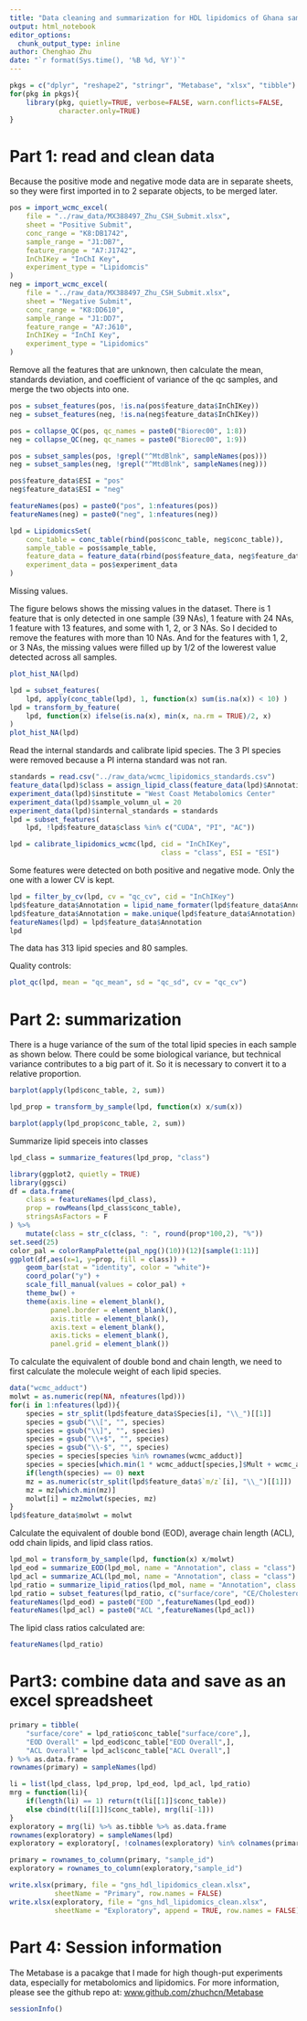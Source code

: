 ```yaml
---
title: "Data cleaning and summarization for HDL lipidomics of Ghana samples"
output: html_notebook
editor_options: 
  chunk_output_type: inline
author: Chenghao Zhu
date: "`r format(Sys.time(), '%B %d, %Y')`"
---
```


```r
pkgs = c("dplyr", "reshape2", "stringr", "Metabase", "xlsx", "tibble")
for(pkg in pkgs){
    library(pkg, quietly=TRUE, verbose=FALSE, warn.conflicts=FALSE, 
            character.only=TRUE)
}
```

# Part 1: read and clean data

Because the positive mode and negative mode data are in separate sheets, so they were first imported in to 2 separate objects, to be merged later.

```r
pos = import_wcmc_excel(
    file = "../raw_data/MX388497_Zhu_CSH_Submit.xlsx",
    sheet = "Positive Submit",
    conc_range = "K8:DB1742",
    sample_range = "J1:DB7",
    feature_range = "A7:J1742",
    InChIKey = "InChI Key",
    experiment_type = "Lipidomcis"
)
neg = import_wcmc_excel(
    file = "../raw_data/MX388497_Zhu_CSH_Submit.xlsx",
    sheet = "Negative Submit",
    conc_range = "K8:DD610",
    sample_range = "J1:DD7",
    feature_range = "A7:J610",
    InChIKey = "InChI Key",
    experiment_type = "Lipidomics"
)
```

Remove all the features that are unknown, then calculate the mean, standards deviation, and coefficient of variance of the qc samples, and merge the two objects into one.

```r
pos = subset_features(pos, !is.na(pos$feature_data$InChIKey))
neg = subset_features(neg, !is.na(neg$feature_data$InChIKey))

pos = collapse_QC(pos, qc_names = paste0("Biorec00", 1:8))
neg = collapse_QC(neg, qc_names = paste0("Biorec00", 1:9))

pos = subset_samples(pos, !grepl("^MtdBlnk", sampleNames(pos)))
neg = subset_samples(neg, !grepl("^MtdBlnk", sampleNames(neg)))

pos$feature_data$ESI = "pos"
neg$feature_data$ESI = "neg"

featureNames(pos) = paste0("pos", 1:nfeatures(pos))
featureNames(neg) = paste0("neg", 1:nfeatures(neg))

lpd = LipidomicsSet(
    conc_table = conc_table(rbind(pos$conc_table, neg$conc_table)),
    sample_table = pos$sample_table,
    feature_data = feature_data(rbind(pos$feature_data, neg$feature_data)),
    experiment_data = pos$experiment_data
)
```

Missing values.

The figure belows shows the missing values in the dataset. There is 1 feature that is only detected in one sample (39 NAs), 1 feature with 24 NAs, 1 feature with 13 features, and some with 1, 2, or 3 NAs. So I decided to remove the features with more than 10 NAs. And for the features with 1, 2, or 3 NAs, the missing values were filled up by 1/2 of the lowerest value detected across all samples.

```r
plot_hist_NA(lpd)
```

```r
lpd = subset_features(
    lpd, apply(conc_table(lpd), 1, function(x) sum(is.na(x)) < 10) )
lpd = transform_by_feature(
    lpd, function(x) ifelse(is.na(x), min(x, na.rm = TRUE)/2, x)
)
plot_hist_NA(lpd)
```

Read the internal standards and calibrate lipid species. The 3 PI species were removed because a PI interna standard was not ran.

```r
standards = read.csv("../raw_data/wcmc_lipidomics_standards.csv")
feature_data(lpd)$class = assign_lipid_class(feature_data(lpd)$Annotation)
experiment_data(lpd)$institute = "West Coast Metabolomics Center"
experiment_data(lpd)$sample_volumn_ul = 20
experiment_data(lpd)$internal_standards = standards
lpd = subset_features(
    lpd, !lpd$feature_data$class %in% c("CUDA", "PI", "AC"))

lpd = calibrate_lipidomics_wcmc(lpd, cid = "InChIKey", 
                                     class = "class", ESI = "ESI")
```

Some features were detected on both positive and negative mode. Only the one with a lower CV is kept.

```r
lpd = filter_by_cv(lpd, cv = "qc_cv", cid = "InChIKey")
lpd$feature_data$Annotation = lipid_name_formater(lpd$feature_data$Annotation)
lpd$feature_data$Annotation = make.unique(lpd$feature_data$Annotation)
featureNames(lpd) = lpd$feature_data$Annotation
lpd
```

The data has 313 lipid species and 80 samples.

Quality controls:

```r
plot_qc(lpd, mean = "qc_mean", sd = "qc_sd", cv = "qc_cv")
```

# Part 2: summarization

There is a huge variance of the sum of the total lipid species in each sample as shown below. There could be some biological variance, but technical variance contributes to a big part of it. So it is necessary to convert it to a relative proportion.

```r
barplot(apply(lpd$conc_table, 2, sum))
```

```r
lpd_prop = transform_by_sample(lpd, function(x) x/sum(x))
```

```r
barplot(apply(lpd_prop$conc_table, 2, sum))
```

Summarize lipid speceis into classes

```r
lpd_class = summarize_features(lpd_prop, "class")
```

```r
library(ggplot2, quietly = TRUE)
library(ggsci)
df = data.frame(
    class = featureNames(lpd_class),
    prop = rowMeans(lpd_class$conc_table),
    stringsAsFactors = F
) %>%
    mutate(class = str_c(class, ": ", round(prop*100,2), "%"))
set.seed(25)
color_pal = colorRampPalette(pal_npg()(10))(12)[sample(1:11)]
ggplot(df,aes(x=1, y=prop, fill = class)) +
    geom_bar(stat = "identity", color = "white")+
    coord_polar("y") + 
    scale_fill_manual(values = color_pal) +
    theme_bw() +
    theme(axis.line = element_blank(),
          panel.border = element_blank(),
          axis.title = element_blank(),
          axis.text = element_blank(),
          axis.ticks = element_blank(),
          panel.grid = element_blank())
```

To calculate the equivalent of double bond and chain length, we need to first calculate the molecule weight of each lipid species.

```r
data("wcmc_adduct")
molwt = as.numeric(rep(NA, nfeatures(lpd)))
for(i in 1:nfeatures(lpd)){
    species = str_split(lpd$feature_data$Species[i], "\\_")[[1]]
    species = gsub("\\[", "", species)
    species = gsub("\\]", "", species)
    species = gsub("\\+$", "", species)
    species = gsub("\\-$", "", species)
    species = species[species %in% rownames(wcmc_adduct)]
    species = species[which.min(1 * wcmc_adduct[species,]$Mult + wcmc_adduct[species,]$Mass)]
    if(length(species) == 0) next
    mz = as.numeric(str_split(lpd$feature_data$`m/z`[i], "\\_")[[1]])
    mz = mz[which.min(mz)]
    molwt[i] = mz2molwt(species, mz)
}
lpd$feature_data$molwt = molwt
```

Calculate the equivalent of double bond (EOD), average chain length (ACL), odd chain lipids, and lipid class ratios.

```r
lpd_mol = transform_by_sample(lpd, function(x) x/molwt)
lpd_eod = summarize_EOD(lpd_mol, name = "Annotation", class = "class")
lpd_acl = summarize_ACL(lpd_mol, name = "Annotation", class = "class")
lpd_ratio = summarize_lipid_ratios(lpd_mol, name = "Annotation", class = "class")
lpd_ratio = subset_features(lpd_ratio, c("surface/core", "CE/Cholesterol", "PC/LPC", "CE/TG"))
featureNames(lpd_eod) = paste0("EOD ",featureNames(lpd_eod))
featureNames(lpd_acl) = paste0("ACL ",featureNames(lpd_acl))
```

The lipid class ratios calculated are: 

```r
featureNames(lpd_ratio)
```

# Part3: combine data and save as an excel spreadsheet

```r
primary = tibble(
    "surface/core" = lpd_ratio$conc_table["surface/core",],
    "EOD Overall" = lpd_eod$conc_table["EOD Overall",],
    "ACL Overall" = lpd_acl$conc_table["ACL Overall",]
) %>% as.data.frame
rownames(primary) = sampleNames(lpd)

li = list(lpd_class, lpd_prop, lpd_eod, lpd_acl, lpd_ratio)
mrg = function(li){
    if(length(li) == 1) return(t(li[[1]]$conc_table))
    else cbind(t(li[[1]]$conc_table), mrg(li[-1]))
}
exploratory = mrg(li) %>% as.tibble %>% as.data.frame
rownames(exploratory) = sampleNames(lpd)
exploratory = exploratory[, !colnames(exploratory) %in% colnames(primary)]

primary = rownames_to_column(primary, "sample_id")
exploratory = rownames_to_column(exploratory,"sample_id")

write.xlsx(primary, file = "gns_hdl_lipidomics_clean.xlsx", 
           sheetName = "Primary", row.names = FALSE)
write.xlsx(exploratory, file = "gns_hdl_lipidomics_clean.xlsx",
           sheetName = "Exploratory", append = TRUE, row.names = FALSE)
```

# Part 4: Session information

The Metabase is a pacakge that I made for high though-put experiments data, especially for metabolomics and lipidomics. For more information, please see the github repo at: [www.github.com/zhuchcn/Metabase](http://www.github.com/zhuchcn/Metabase)

```r
sessionInfo()
```